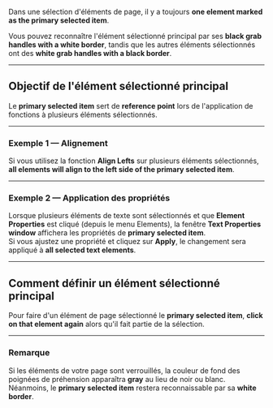 Dans une sélection d'éléments de page, il y a toujours **one element marked as the primary selected item**.

Vous pouvez reconnaître l'élément sélectionné principal par ses **black grab handles with a white border**, tandis que les autres éléments sélectionnés ont des **white grab handles with a black border**.

***

## Objectif de l'élément sélectionné principal

Le **primary selected item** sert de **reference point** lors de l'application de fonctions à plusieurs éléments sélectionnés.

***

### Exemple 1 — Alignement

Si vous utilisez la fonction **Align Lefts** sur plusieurs éléments sélectionnés, **all elements will align to the left side of the primary selected item**.

***

### Exemple 2 — Application des propriétés

Lorsque plusieurs éléments de texte sont sélectionnés et que **Element Properties** est cliqué (depuis le menu Elements), la fenêtre **Text Properties window** affichera les propriétés de **primary selected item**.\
Si vous ajustez une propriété et cliquez sur **Apply**, le changement sera appliqué à **all selected text elements**.

***

## Comment définir un élément sélectionné principal

Pour faire d'un élément de page sélectionné le **primary selected item**, **click on that element again** alors qu'il fait partie de la sélection.

***

### Remarque

Si les éléments de votre page sont verrouillés, la couleur de fond des poignées de préhension apparaîtra **gray** au lieu de noir ou blanc.\
Néanmoins, le **primary selected item** restera reconnaissable par sa **white border**.
